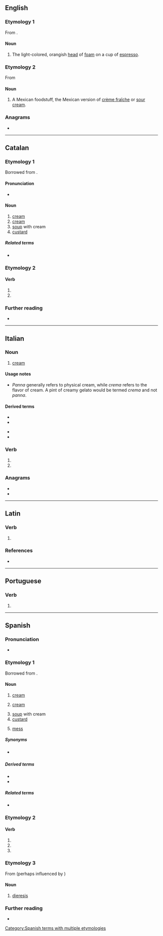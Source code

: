 {{also|Crema|cremá|créma|cremà}}
==English==

===Etymology 1===
From {{etyl|it|en}}.

====Noun====
{{en-noun|~}}

# The light-colored, orangish [[head]] of [[foam]] on a cup of [[espresso]].

===Etymology 2===
From {{etyl|es|en}}

====Noun====
{{en-noun|-}}

# A Mexican foodstuff, the Mexican version of [[crème fraîche]] or [[sour cream]].

===Anagrams===
* {{anagrams|en|a=acemr|Carme|McRae|crame|cream|macer|recam}}

----

==Catalan==

===Etymology 1===
Borrowed from {{bor|ca|fr|crème}}.

====Pronunciation====
* {{ca-IPA|é}}

====Noun====
{{ca-noun|f}}

# [[cream]] {{gloss|fat part of milk}}
# [[cream]] {{gloss|skin product}}
# [[soup]] with cream
# [[custard]]

=====Related terms=====
* {{l|ca|crem}}

===Etymology 2===
{{nonlemma}}

====Verb====
{{head|ca|verb form}}

# {{ca-verb form of|p=3|n=sg|t=pres|m=ind|cremar}}
# {{ca-verb form of|p=2|n=sg|m=impr|cremar}}

===Further reading===
* {{R:IEC2}}

----

==Italian==

===Noun===
{{it-noun|f}}

# [[cream]]

====Usage notes====
* ''Panna'' generally refers to physical cream, while ''crema'' refers to the flavor of cream. A pint of creamy gelato would be termed ''crema'' and not ''panna''.

====Derived terms====
{{der-top}}
* {{l|it|crema solare}}
* {{l|it|cremino}}
{{der-mid}}
* {{l|it|cremoso}}
* {{l|it|scremare}}
{{der-bottom}}

===Verb===
{{head|it|verb form}}

# {{inflection of|it|cremare||3|s|pres}}
# {{inflection of|it|cremare||2|s|imp}}

===Anagrams===
* {{l|it|carme}}
* {{l|it|marce}}

----

==Latin==

===Verb===
{{la-verb-form|cremā}}

# {{inflection of|la|cremō||2|s|pres|actv|impr}}

===References===
* {{R:du Cange}}

----

==Portuguese==

===Verb===
{{head|pt|verb form}}

# {{pt-verb-form-of|cremar}}

----

==Spanish==

===Pronunciation===
* {{es-IPA}}

===Etymology 1===
Borrowed from {{bor|es|fr|crème}}.

====Noun====
{{es-noun|f}}

# [[cream]] {{gloss|cosmetic product}}
# {{lb|es|Latin America}} [[cream]] {{gloss|dairy product}}
# [[soup]] with cream
# [[custard]]
# {{lb|es|Latin America|colloquial}} [[mess]] {{gloss|disorder}}

=====Synonyms=====
* {{sense|dairy product}} {{l|es|nata}} {{qualifier|Spain}}

=====Derived terms=====
* {{l|es|crema cortada}}
* {{l|es|mitad leche, mitad crema||half-and-half}}

=====Related terms=====
* {{l|es|cremoso}}

===Etymology 2===
{{nonlemma}}

====Verb====
{{head|es|verb form}}

# {{es-verb form of|ending=ar|mood=imperative|sense=affirmative|pers=2|formal=no|number=singular|cremar}}
# {{es-verb form of|ending=ar|mood=indicative|tense=present|pers=2|formal=yes|number=singular|cremar}}
# {{es-verb form of|ending=ar|mood=indicative|tense=present|pers=3|number=singular|cremar}}

===Etymology 3===
From {{bor|es|grc|τρῆμα||[[perforation]], [[orifice]]}} (perhaps influenced by {{m|es|crema}})

====Noun====
{{es-noun|f}}

# {{lb|es|rare}} [[dieresis]]

===Further reading===
* {{R:DRAE 2001}}

[[Category:Spanish terms with multiple etymologies]]